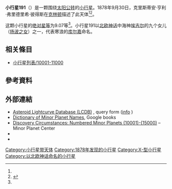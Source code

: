 {{Infobox planet
 | minorplanet     = yes
 | name            = 191 Kolga
 | background      = #D6D6D6
 | image = 
 | image_size      = 
 | caption         =
 | discovery_ref   =  <ref name="MPC-object" />
 | discoverer      = [[克里斯蒂安·亨利·弗里德里希·彼得斯|克里斯蒂安·亨利·弗里德里希·彼得斯]]
 | discovery_site  = [[克林顿|克林顿]]
 | discovered      = 1878年9月30日
 | mpc_name        = 191 Kolga
 | alt_names       = 191 Kolga
 | pronounced      = 
 | named_after     = <ref name="MPC-object" />
 | mp_category     = [[主帶小行星|主帶小行星]] <ref name="MPC-object" /><ref name="jpldata" />
 | orbit_ref       = <ref name="a">[http://ssd.jpl.nasa.gov/sbdb.cgi?sstr=191 191] {{Wayback|url=http://ssd.jpl.nasa.gov/sbdb.cgi?sstr=191 |date=20200803085525 }}，小行星數據庫瀏覽器（JPL Small-Body Database Browser）－[[美国国家航空航天局|美国国家航空航天局]]喷气推进实验室</ref>
 | epoch           = 2018-03-23.0（[[儒略日|JD]] 2458200.5）
 | uncertainty     = 0
 | observation_arc = 
 | aphelion = {{convert|3.157|AU|km|3|abbr=on|lk=out}}
 | perihelion      = {{convert|2.6309385|AU|km|3|abbr=on}}
 | semimajor       = 2.8941297
 | eccentricity    = 0.0909397
 | period          = 4.92[[儒略年|yr]]
 | mean_anomaly    = 86.57216[[度|°]]
 | mean_motion     = {{Deg2DMS|0.20018290|sup=ms}} / day
 | inclination     = 11.50744
 | asc_node        = 159.30183°
 | arg_peri        = 226.77021
 | mean_diameter   = 
 | rotation        = 
 | albedo          =
 | spectral_type   =[[X-型小行星|X]]
 | abs_magnitude   = 9.07<ref name="jpldata" />
}}
'''小行星191'''（{{lang-en|191 Kolga}}）是一颗围绕[[太阳|太阳]][[公转|公转]]的[[小行星|小行星]]。1878年9月30日，克里斯蒂安·亨利·弗里德里希·彼得斯在[[克林顿|克林顿]]描述了此天体<ref name="a" /><ref>{{cite news|title=小行星列表|url=http://cfa-www.harvard.edu/iau/lists/NumberedMPs.txt|accessdate=2018-10-19|newspaper=哈佛大学|archive-date=2008-05-17|archive-url=https://web.archive.org/web/20080517010638/http://cfa-www.harvard.edu/iau/lists/NumberedMPs.txt|dead-url=no}}</ref>。

这颗小行星的[[绝对星等|绝对星等]]为9.07等<ref name="a" />。小行星191以[[北欧神话|北欧神话]]中海神[[埃吉尔|埃吉尔]]的九个女儿（[[扬波之女|扬波之女]]）之一，代表寒浪的[[库尔嘉|库尔嘉]]命名。


== 相关條目 ==
*[[小行星列表/10001-11000|小行星列表/10001-11000]]

== 參考資料 ==
{{reflist|refs=

<ref name="jpldata">{{cite web
 |type         = 2018-01-26 last obs.
 |title        = JPL Small-Body Database Browser:191 Kolga-191 Kolga
 |url          = https://ssd.jpl.nasa.gov/sbdb.cgi?sstr=191
 |publisher    = [[Jet_Propulsion_Laboratory|Jet Propulsion Laboratory]]
 |accessdate   = 28 March 2018
 |archive-date = 2020-08-03
 |archive-url  = https://web.archive.org/web/20200803085525/https://ssd.jpl.nasa.gov/sbdb.cgi?sstr=191
 |dead-url     = no
}}</ref>

<ref name="MPC-object">{{cite web
  |title      = 191 Kolga
  |work      = Minor Planet Center
  |url      = https://www.minorplanetcenter.net/db_search/show_object?object_id=191
  |accessdate      = 28 March 2018
  |archive-date      = 2016-03-04
  |archive-url      = https://web.archive.org/web/20160304100944/http://www.minorplanetcenter.net/db_search/show_object?object_id=191
  |dead-url      = no
  }}</ref>

}}

==  外部連結 ==
* [http://www.minorplanet.info/PHP/lcdbsummaryquery.php Asteroid Lightcurve Database (LCDB)] {{Wayback|url=http://www.minorplanet.info/PHP/lcdbsummaryquery.php |date=20171210173955 }}, query form ([http://www.minorplanet.info/lightcurvedatabase.html info] {{Wayback|url=http://www.minorplanet.info/lightcurvedatabase.html |date=20171216050541 }})
* [https://books.google.com/books?id=aeAg1X7afOoC&pg Dictionary of Minor Planet Names], Google books
* [http://www.minorplanetcenter.net/iau/lists/NumberedMPs010001.html Discovery Circumstances: Numbered Minor Planets (10001)-(15000)] {{Wayback|url=http://www.minorplanetcenter.net/iau/lists/NumberedMPs010001.html |date=20180612162317 }} – Minor Planet Center
* {{AstDys|191}}
* {{JPL small body}}

{{Minor Planet Number|[[小行星190|小行星190]]|[[小行星192|小行星192]]}}
{{小天体}}

[[Category:小行星带天体|Category:小行星带天体]]
[[Category:1878年发现的小行星|Category:1878年发现的小行星]]
[[Category:X-型小行星|Category:X-型小行星]]
[[Category:以北欧神话命名的小行星|Category:以北欧神话命名的小行星]]
